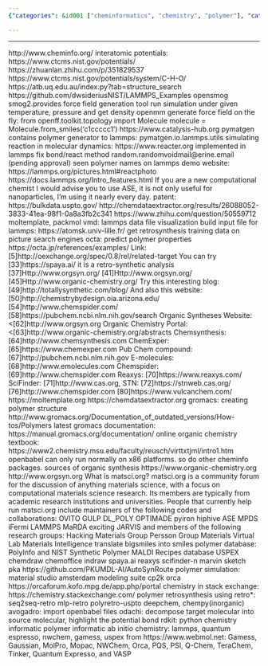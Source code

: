 ```yaml
---
{"categories": &id001 ["cheminformatics", "chemistry", "polymer"], "category": "Molecular dynamics simulations", "date": "2022-01-28 23:49:12", "description": "This article delves into the utilization of molecular dynamics simulations with tools such as pymatgen, lammps, and openFF. It discusses interatomic potentials and force field generation processes in organic chemistry. Additionally, it covers accessing density data from multiple sources.", "tags": *id001, "title": "Polymer Chemistry Mixture"}

---
```


------
http://www.cheminfo.org/
interatomic potentials:
https://www.ctcms.nist.gov/potentials/
https://zhuanlan.zhihu.com/p/351829537
https://www.ctcms.nist.gov/potentials/system/C-H-O/
https://atb.uq.edu.au/index.py?tab=structure_search
https://github.com/dwsideriusNIST/LAMMPS_Examples
opensmog smog2.provides force field generation tool
run simulation under given temperature, pressure and get density
openmm
generate force field on the fly:
from openff.toolkit.topology import Molecule
molecule = Molecule.from_smiles('c1ccccc1')
https://www.catalysis-hub.org
pymatgen contains polymer generator to lammps:
pymatgen.io.lammps.utils
simulating reaction in molecular dynamics:
https://www.reacter.org
implemented in lammps fix bond/react method
random.randomvoidmail@erine.email (pending approval)
seen polymer names on lammps demo website:
https://lammps.org/pictures.html#reactphoto
https://docs.lammps.org/Intro_features.html
If you are a new computational chemist I would advise you to use ASE, it is not only useful for nanoparticles, I'm using it nearly every day.
patent:
https://bulkdata.uspto.gov/
http://chemdataextractor.org/results/26088052-3833-41ea-98f1-0a8a3fb2c341
https://www.zhihu.com/question/50559712
moltemplate, packmol
vmd: lammps data file visualization
build input file for lammps:
https://atomsk.univ-lille.fr/
get retrosynthesis training data on picture search engines
octa: predict polymer properties
https://octa.jp/references/examples/
Link: [5]http://oexchange.org/spec/0.8/rel/related-target
You can try [33]https://spaya.ai/ it is a retro-synthetic analysis
[37]Http://www.orgsyn.org/
[41]Http://www.orgsyn.org/
[45]Http://www.organic-chemistry.org/
Try this interesting blog: [49]http://totallysynthetic.com/blog/
And also this website: [50]http://chemistrybydesign.oia.arizona.edu/
[54]http://www.chemspider.com/
[58]https://pubchem.ncbi.nlm.nih.gov/search
Organic Syntheses Website: <[62]http://www.orgsyn.org
Organic Chemistry Portal: <[63]http://www.organic-chemistry.org/abstracts
Chemsynthesis: [64]http://www.chemsynthesis.com
ChemExper: [65]https://www.chemexper.com
Pub Chem compound: [67]http://pubchem.ncbi.nlm.nih.gov
E-molecules: [68]http://www.emolecules.com
Chemspider: [69]http://www.chemspider.com
Reaxys: [70]https://www.reaxys.com/
SciFinder: [71]http://www.cas.org,
STN: [72]https://stnweb.cas.org/
[76]http://www.chemspider.com
[80]https://www.vulcanchem.com/
https://moltemplate.org
https://chemdataextractor.org
gromacs: creating polymer structure
http://www.gromacs.org/Documentation_of_outdated_versions/How-tos/Polymers
latest gromacs documentation:
https://manual.gromacs.org/documentation/
online organic chemistry textbook:
https://www2.chemistry.msu.edu/faculty/reusch/virttxtjml/intro1.htm
openbabel can only run normally on x86 platforms. so do other cheminfo packages.
sources of organic synthesis
https://www.organic-chemistry.org
http://www.orgsyn.org
What is matsci.org?
matsci.org is a community forum for the discussion of anything materials science, with a focus on computational materials science research. Its members are typically from academic research institutions and universities.
People that currently help run matsci.org include maintainers of the following codes and collaborations:
OVITO
GULP
DL_POLY
OPTIMADE
pyiron
hiphive
ASE
MPDS
iFermi
LAMMPS
MaRDA
exciting
JARVIS
and members of the following research groups:
Hacking Materials Group
Persson Group
Materials Virtual Lab
Materials Intelligence
translate bigsmiles into smiles
polymer database:
PolyInfo and NIST Synthetic Polymer MALDI Recipes database
USPEX
chemdraw chemoffice indraw spaya.ai
reaxys scifinder-n
marvin sketch pka
https://github.com/PKUMDL-AI/AutoSynRoute
polymer simulation:
material studio
amsterdam modeling suite
cp2k orca
https://orcaforum.kofo.mpg.de/app.php/portal
chemistry in stack exchange:
https://chemistry.stackexchange.com/
polymer retrosynthesis using retro*:
seq2seq-retro mlp-retro polyretro-uspto
deepchem, chempy(inorganic)
avogadro: import openbabel files
odachi: decompose target molecular into source molecular, highlight the potential bond
rdkit: python chemistry informatic
polymer informatic
ab initio chemistry:
lammps, quantum espresso, nwchem, gamess, uspex
from https://www.webmol.net:
Gamess, Gaussian, MolPro, Mopac, NWChem, Orca, PQS, PSI, Q-Chem, TeraChem, Tinker, Quantum Expresso, and VASP
